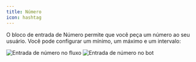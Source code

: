 ```yaml
---
title: Número
icon: hashtag
---
```


O bloco de entrada de Número permite que você peça um número ao seu usuário. Você pode configurar um mínimo, um máximo e um intervalo:

<Tabs>
  <Tab title="Fluxo">
    <Frame>
      <img
        src="/images/blocks/inputs/number-flow.png"
        alt="Entrada de número no fluxo"
        className="rounded-lg"
      />
    </Frame>
  </Tab>
  <Tab title="Bot">
    <Frame>
      <img
        src="/images/blocks/inputs/number-bot.png"
        alt="Entrada de número no bot"
        className="rounded-lg"
      />
    </Frame>
  </Tab>
</Tabs>
